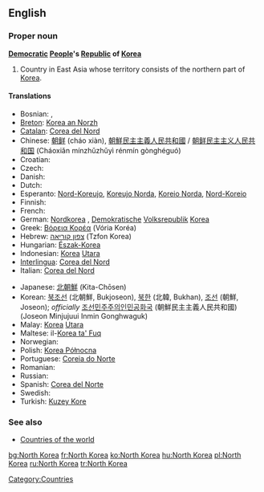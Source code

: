 ==English==

===Proper noun===
'''[[democratic|Democratic]] [[People]]'s [[Republic]] of [[Korea]]'''

# Country in East Asia whose territory consists of the northern part of [[Korea]].

====Translations====
{{top}}
* Bosnian: {{t-|bs|Sjeverna Koreja|f}}, {{t-|bs|Demokratska Narodna Republika Koreja|f}}
* [[Breton]]: [[Korea an Norzh]]
* [[Catalan]]: [[Corea del Nord]]
* Chinese: [[朝鲜]] (cháo xiàn), [[朝鮮民主主義人民共和國]] / [[朝鲜民主主义人民共和国]] (Cháoxiǎn mínzhǔzhǔyì rénmín gònghéguó)
* Croatian: {{t-|hr|Sjeverna Koreja|f}}
* Czech: {{t-|cs|Severní Korea|f}}
* Danish: {{t-|da|Nordkorea}}
* Dutch: {{t-|nl|Noord-Korea}}
* Esperanto: [[Nord-Koreujo]], [[Koreujo Norda]], [[Koreio Norda]], [[Nord-Koreio]]
* Finnish: {{t+|fi|Pohjois-Korea}}
* French: {{t+|fr|Corée du Nord|f}}
* German: [[Nordkorea]] {{n}}, [[Demokratisch]]e [[Volksrepublik]] [[Korea]] {{f}}
* Greek: [[Βόρεια Κορέα]] (Vória Koréa) {{f}}
* Hebrew: [[צפון קוריאה]] (Tzfon Korea)
* Hungarian: [[Észak-Korea]]
* Indonesian: [[Korea]] [[Utara]]
* [[Interlingua]]: [[Corea del Nord]]
* Italian: [[Corea del Nord]]
{{mid}}
* Japanese: [[北朝鮮]] (Kita-Chōsen)
* Korean: [[북조선]] (北朝鮮, Bukjoseon), [[북한]] (北韓, Bukhan), [[조선]] (朝鮮, Joseon); ''officially'' [[조선민주주의인민공화국]] (朝鮮民主主義人民共和國) (Joseon Minjujuui Inmin Gonghwaguk)
* Malay: [[Korea]] [[Utara]]
* Maltese: il-[[Korea ta' Fuq]]
* Norwegian: {{t-|no|Nord-Korea}}
* Polish: [[Korea Północna]] {{f}}
* Portuguese: [[Coreia do Norte]] {{f}}
* Romanian: {{t-|ro|Coreea de Nord|f}}
* Russian: {{t+|ru|Северная Корея|f|sc=Cyrl}}
* Spanish: [[Corea del Norte]] {{f}}
* Swedish: {{t+|sv|Nordkorea}}
* Turkish: [[Kuzey Kore]]
{{bottom}}

===See also===
*[[Appendix:Countries of the world|Countries of the world]]

[[Category:Countries]]

[[bg:North Korea]]
[[fr:North Korea]]
[[ko:North Korea]]
[[hu:North Korea]]
[[pl:North Korea]]
[[ru:North Korea]]
[[tr:North Korea]]